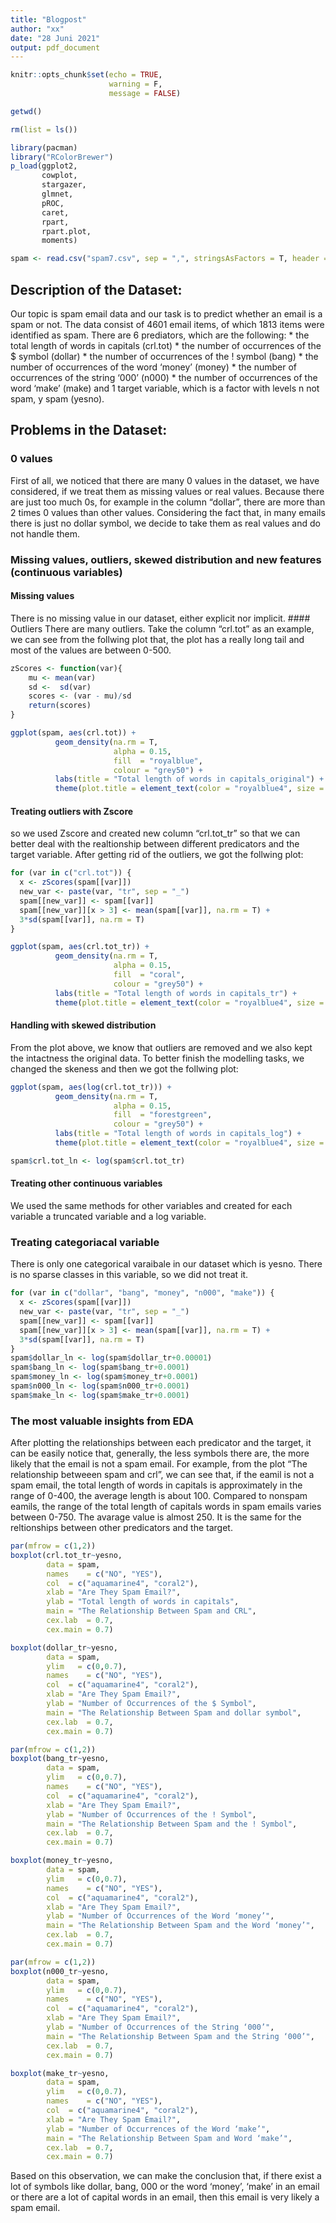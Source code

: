 ```yaml
---
title: "Blogpost"
author: "xx"
date: "28 Juni 2021"
output: pdf_document
---
```


```r
knitr::opts_chunk$set(echo = TRUE,
                      warning = F,
                      message = FALSE)
```

```r
getwd()
```

```r
rm(list = ls())  

library(pacman)
library("RColorBrewer")
p_load(ggplot2,    
       cowplot,   
       stargazer, 
       glmnet,    
       pROC,      
       caret,       
       rpart,        
       rpart.plot,
       moments)

spam <- read.csv("spam7.csv", sep = ",", stringsAsFactors = T, header = T)
```
## Description of the Dataset:
Our topic is spam email data and our task is to predict whether an email is a spam or not. The data consist of 4601 email items, of which 1813 items were identified as spam. There are 6 prediators, which are the following:
* the total length of words in capitals (crl.tot)
* the number of occurrences of the \$ symbol (dollar)
* the number of occurrences of the ! symbol (bang)
* the number of occurrences of the word ‘money’ (money)
* the number of occurrences of the string ‘000’ (n000)
* the number of occurrences of the word ‘make’ (make)
and 1 target variable, which is a factor with levels n not spam, y spam (yesno).

## Problems in the Dataset:
### 0 values
First of all, we noticed that there are many 0 values in the dataset, we have considered, if we treat them as missing values or real values. Because there are just too much 0s, for example in the column "dollar", there are more than 2 times 0 values than other values. Considering the fact that, in many emails there is just no dollar symbol, we decide to take them as real values and do not handle them.

### Missing values, outliers, skewed distribution and new features (continuous variables)
#### Missing values
There is no missing value in our dataset, either explicit nor implicit.
#### Outliers
There are many outliers. Take the column "crl.tot" as an example, we can see from the follwing plot that, the plot has a really long tail and most of the values are between 0-500.

```r
zScores <- function(var){
    mu <- mean(var)
    sd <-  sd(var)
    scores <- (var - mu)/sd
    return(scores)
}

ggplot(spam, aes(crl.tot)) +
          geom_density(na.rm = T,
                       alpha = 0.15,
                       fill  = "royalblue",
                       colour = "grey50") +
          labs(title = "Total length of words in capitals_original") +
          theme(plot.title = element_text(color = "royalblue4", size = 12, face = "bold", hjust = 0.5))

```

#### Treating outliers with Zscore
so we used Zscore and created new column "crl.tot_tr" so that we can better deal with the realtionship between different predicators and the target variable. After getting rid of the outliers, we got the follwing plot:


```r
for (var in c("crl.tot")) {
  x <- zScores(spam[[var]])
  new_var <- paste(var, "tr", sep = "_")
  spam[[new_var]] <- spam[[var]]
  spam[[new_var]][x > 3] <- mean(spam[[var]], na.rm = T) + 
  3*sd(spam[[var]], na.rm = T)
}

ggplot(spam, aes(crl.tot_tr)) +
          geom_density(na.rm = T,
                       alpha = 0.15,
                       fill  = "coral",
                       colour = "grey50") +
          labs(title = "Total length of words in capitals_tr") +
          theme(plot.title = element_text(color = "royalblue4", size = 12, face = "bold", hjust = 0.5))
```

#### Handling with skewed distribution
From the plot above, we know that outliers are removed and we also kept the intactness the original data. To better finish the modelling tasks, we changed the skeness and then we got the follwing plot:
```r
ggplot(spam, aes(log(crl.tot_tr))) +
          geom_density(na.rm = T,
                       alpha = 0.15,
                       fill  = "forestgreen",
                       colour = "grey50") +
          labs(title = "Total length of words in capitals_log") +
          theme(plot.title = element_text(color = "royalblue4", size = 12, face = "bold", hjust = 0.5))

spam$crl.tot_ln <- log(spam$crl.tot_tr) 
```

#### Treating other continuous variables
We used the same methods for other variables and created for each variable a truncated variable and a log variable.

### Treating categoriacal variable
There is only one categorical varaibale in our dataset which is yesno. There is no sparse classes in this variable, so we did not treat it.

```r
for (var in c("dollar", "bang", "money", "n000", "make")) {
  x <- zScores(spam[[var]])
  new_var <- paste(var, "tr", sep = "_")
  spam[[new_var]] <- spam[[var]]
  spam[[new_var]][x > 3] <- mean(spam[[var]], na.rm = T) + 
  3*sd(spam[[var]], na.rm = T)
}
spam$dollar_ln <- log(spam$dollar_tr+0.00001) 
spam$bang_ln <- log(spam$bang_tr+0.0001) 
spam$money_ln <- log(spam$money_tr+0.0001) 
spam$n000_ln <- log(spam$n000_tr+0.0001) 
spam$make_ln <- log(spam$make_tr+0.0001) 
```


### The most valuable insights from EDA
After plotting the relationships between each predicator and the target, it can be easily notice that, generally, the less symbols there are, the more likely that the email is not a spam email. For example, from the plot "The relationship betweeen spam and crl", we can see that, if the eamil is not a spam email, the total length of words in capitals is approximately in the range of 0-400, the average length is about 100. Compared to nonspam eamils, the range of the total length of capitals words in spam emails varies between 0-750. The avarage value is almost 250. It is the same for the reltionships between other predicators and the target.

```r
par(mfrow = c(1,2))
boxplot(crl.tot_tr~yesno, 
        data = spam,
        names    = c("NO", "YES"),
        col  = c("aquamarine4", "coral2"),
        xlab = "Are They Spam Email?",
        ylab = "Total length of words in capitals",
        main = "The Relationship Between Spam and CRL",
        cex.lab  = 0.7,
        cex.main = 0.7)

boxplot(dollar_tr~yesno, 
        data = spam,
        ylim   = c(0,0.7),
        names    = c("NO", "YES"),
        col  = c("aquamarine4", "coral2"),
        xlab = "Are They Spam Email?",
        ylab = "Number of Occurrences of the $ Symbol",
        main = "The Relationship Between Spam and dollar symbol",
        cex.lab  = 0.7,
        cex.main = 0.7)

```


```r
par(mfrow = c(1,2))
boxplot(bang_tr~yesno, 
        data = spam,
        ylim   = c(0,0.7),
        names    = c("NO", "YES"),
        col  = c("aquamarine4", "coral2"),
        xlab = "Are They Spam Email?",
        ylab = "Number of Occurrences of the ! Symbol",
        main = "The Relationship Between Spam and the ! Symbol",
        cex.lab  = 0.7,
        cex.main = 0.7)

boxplot(money_tr~yesno, 
        data = spam,
        ylim   = c(0,0.7),
        names    = c("NO", "YES"),
        col  = c("aquamarine4", "coral2"),
        xlab = "Are They Spam Email?",
        ylab = "Number of Occurrences of the Word ‘money’",
        main = "The Relationship Between Spam and the Word ‘money’",
        cex.lab  = 0.7,
        cex.main = 0.7)
```


```r
par(mfrow = c(1,2))
boxplot(n000_tr~yesno, 
        data = spam,
        ylim   = c(0,0.7),
        names    = c("NO", "YES"),
        col  = c("aquamarine4", "coral2"),
        xlab = "Are They Spam Email?",
        ylab = "Number of Occurrences of the String ‘000’",
        main = "The Relationship Between Spam and the String ‘000’",
        cex.lab  = 0.7,
        cex.main = 0.7)

boxplot(make_tr~yesno, 
        data = spam,
        ylim   = c(0,0.7),
        names    = c("NO", "YES"),
        col  = c("aquamarine4", "coral2"),
        xlab = "Are They Spam Email?",
        ylab = "Number of Occurrences of the Word ‘make’",
        main = "The Relationship Between Spam and Word ‘make’",
        cex.lab  = 0.7,
        cex.main = 0.7)
```


Based on this observation, we can make the conclusion that, if there exist a lot of symbols like dollar, bang, 000 or the word 'money', 'make' in an email or there are a lot of capital words in an email, then this email is very likely a spam email.
